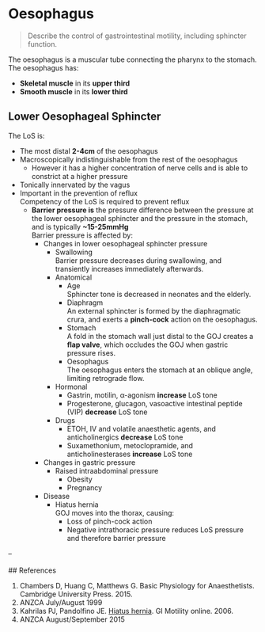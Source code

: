 # Oesophagus

> Describe the control of gastrointestinal motility, including sphincter function.

The oesophagus is a muscular tube connecting the pharynx to the stomach. The oesophagus has:

* **Skeletal muscle** in its **upper third**
* **Smooth muscle** in its **lower third**

## Lower Oesophageal Sphincter

The LoS is:

* The most distal **2-4cm** of the oesophagus
* Macroscopically indistinguishable from the rest of the oesophagus
    * However it has a higher concentration of nerve cells and is able to constrict at a higher pressure
* Tonically innervated by the vagus
* Important in the prevention of reflux\
Competency of the LoS is required to prevent reflux
    * **Barrier pressure is** the pressure difference between the pressure at the lower oesophageal sphincter and the pressure in the stomach, and is typically **~15-25mmHg**\
    Barrier pressure is affected by:
        * Changes in lower oesophageal sphincter pressure
            * Swallowing\
            Barrier pressure decreases during swallowing, and transiently increases immediately afterwards.
            * Anatomical
                * Age\
                Sphincter tone is decreased in neonates and the elderly.
                * Diaphragm\
                An external sphincter is formed by the diaphragmatic crura, and exerts a **pinch-cock** action on the oesophagus.
                * Stomach\
                A fold in the stomach wall just distal to the GOJ creates a **flap valve**, which occludes the GOJ when gastric pressure rises.
                * Oesophagus\
                The oesophagus enters the stomach at an oblique angle, limiting retrograde flow.
            * Hormonal
                * Gastrin, motilin, α-agonism **increase** LoS tone
                * Progesterone, glucagon, vasoactive intestinal peptide (VIP) **decrease** LoS tone
            * Drugs\
                * ETOH, IV and volatile anaesthetic agents, and anticholinergics **decrease** LoS tone
                * Suxamethonium, metoclopramide, and anticholinesterases **increase** LoS tone
        * Changes in gastric pressure
            * Raised intraabdominal pressure
                * Obesity
                * Pregnancy\
        * Disease
            * Hiatus hernia\
            GOJ moves into the thorax, causing:
                * Loss of pinch-cock action
                * Negative intrathoracic pressure reduces LoS pressure and therefore barrier pressure

--              \
              \
## References

1. Chambers D, Huang C, Matthews G. Basic Physiology for Anaesthetists. Cambridge University Press. 2015.
2. ANZCA July/August 1999
3. Kahrilas PJ, Pandolfino JE. [Hiatus hernia](https://www.nature.com/gimo/contents/pt1/full/gimo48.html?foxtrotcallback=true#f15). GI Motility online. 2006.
4. ANZCA August/September 2015
